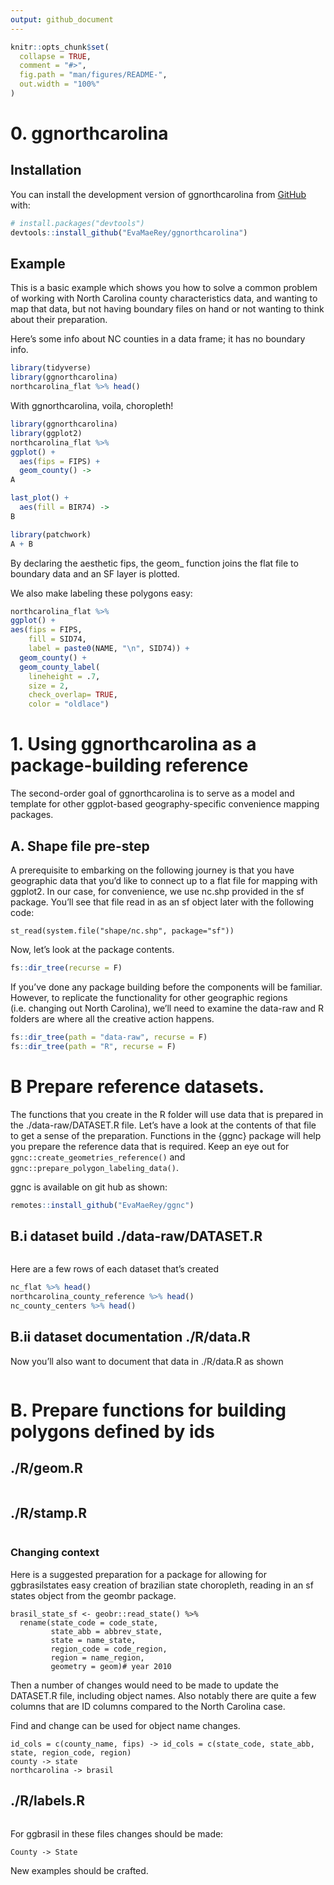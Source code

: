 ```yaml
---
output: github_document
---
```


<!-- README.md is generated from README.Rmd. Please edit that file -->

```r
knitr::opts_chunk$set(
  collapse = TRUE,
  comment = "#>",
  fig.path = "man/figures/README-",
  out.width = "100%"
)
```

# 0. ggnorthcarolina

## Installation

You can install the development version of ggnorthcarolina from [GitHub](https://github.com/) with:

``` r
# install.packages("devtools")
devtools::install_github("EvaMaeRey/ggnorthcarolina")
```

## Example

This is a basic example which shows you how to solve a common problem of working with North Carolina county characteristics data, and wanting to map that data, but not having boundary files on hand or not wanting to think about their preparation.  

Here's some info about NC counties in a data frame; it has no boundary info.

```r
library(tidyverse)
library(ggnorthcarolina)
northcarolina_flat %>% head()
```

With ggnorthcarolina, voila, choropleth!

```r
library(ggnorthcarolina)
library(ggplot2)
northcarolina_flat %>%
ggplot() +
  aes(fips = FIPS) +
  geom_county() ->
A

last_plot() + 
  aes(fill = BIR74) ->
B

library(patchwork)
A + B
```

By declaring the aesthetic fips, the geom_ function joins the flat file to boundary data and an SF layer is plotted. 

We also make labeling these polygons easy:

```r
northcarolina_flat %>%
ggplot() +
aes(fips = FIPS, 
    fill = SID74,
    label = paste0(NAME, "\n", SID74)) +
  geom_county() +
  geom_county_label(
    lineheight = .7,
    size = 2, 
    check_overlap= TRUE,
    color = "oldlace")
```

<!-- badges: start -->
<!-- badges: end -->

# 1. Using ggnorthcarolina as a package-building reference

The second-order goal of ggnorthcarolina is to serve as a model and template for other ggplot-based geography-specific convenience mapping packages. 

## A. Shape file pre-step

A prerequisite to embarking on the following journey is that you have geographic data that you'd like to connect up to a flat file for mapping with ggplot2. In our case, for convenience, we use nc.shp provided in the sf package.  You'll see that file read in as an sf object later with the following code:

```
st_read(system.file("shape/nc.shp", package="sf")) 
```

Now, let's look at the package contents.  

```r
fs::dir_tree(recurse = F)
```

If you've done any package building before the components will be familiar. However, to replicate the functionality for other geographic regions (i.e. changing out North Carolina), we'll need to examine the data-raw and R folders are where all the creative action happens.

```r
fs::dir_tree(path = "data-raw", recurse = F)
fs::dir_tree(path = "R", recurse = F)
```

# B Prepare reference datasets.

The functions that you create in the R folder will use data that is prepared in the ./data-raw/DATASET.R file.  Let's have a look at the contents of that file to get a sense of the preparation.  Functions in the {ggnc} package will help you prepare the reference data that is required.  Keep an eye out for `ggnc::create_geometries_reference()` and `ggnc::prepare_polygon_labeling_data()`.

ggnc is available on git hub as shown:

```r
remotes::install_github("EvaMaeRey/ggnc")
```



## B.i dataset build ./data-raw/DATASET.R


```r


```

Here are a few rows of each dataset that's created

```r
nc_flat %>% head()
northcarolina_county_reference %>% head()
nc_county_centers %>% head()
```


## B.ii dataset documentation ./R/data.R

Now you'll also want to document that data in ./R/data.R as shown

```r


```

# B. Prepare functions for building polygons defined by ids

## ./R/geom.R

```r

```

## ./R/stamp.R

```r

```

### Changing context

Here is a suggested preparation for a package for allowing for ggbrasilstates easy creation of brazilian state choropleth, reading in an sf states object from the geombr package.

```
brasil_state_sf <- geobr::read_state() %>%
  rename(state_code = code_state,
         state_abb = abbrev_state,
         state = name_state,
         region_code = code_region,
         region = name_region,
         geometry = geom)# year 2010
```         

Then a number of changes would need to be made to update the DATASET.R file, including object names.  Also notably there are quite a few columns that are ID columns compared to the North Carolina case. 

Find and change can be used for object name changes.

```
id_cols = c(county_name, fips) -> id_cols = c(state_code, state_abb, state, region_code, region)
county -> state
northcarolina -> brasil
```

## ./R/labels.R

```r

```

For ggbrasil in these files changes should be made:

```
County -> State
```

New examples should be crafted.
